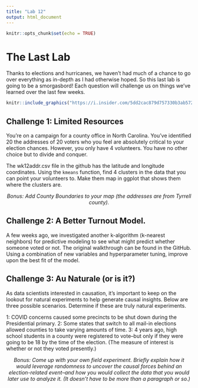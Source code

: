 ```yaml
---
title: "Lab 12"
output: html_document
---
```


```r
knitr::opts_chunk$set(echo = TRUE)
```


# The Last Lab

Thanks to elections and hurricanes, we haven't had much of a chance to go over everything as in-depth as I had otherwise hoped. So this last lab is going to be a smorgasbord! Each question will challenge us on things we've learned over the last few weeks.

```r
knitr::include_graphics("https://i.insider.com/5dd2cac879d757330b3ab572?width=750&format=jpeg&auto=webp")
```


## Challenge 1: Limited Resources

You're on a campaign for a county office in North Carolina. You've identified 20 the addresses of 20 voters who you feel are absolutely critical to your election chances. However, you only have 4 volunteers. You have no other choice but to divide and conquer.

The wk12addr.csv file in the github has the latitude and longitude coordinates. Using the `kmeans` function, find 4 clusters in the data that you can point your volunteers to. Make them map in ggplot that shows them where the clusters are.

<center>*Bonus: Add County Boundaries to your map (the addresses are from Tyrrell county).*</center>

## Challenge 2: A Better Turnout Model. 
A few weeks ago, we investigated another k-algorithm (k-nearest neighbors) for predictive modeling to see what might predict whether someone voted or not. The original walkthrough can be found in the GitHub. Using a combination of new variables and hyperparameter tuning, improve upon the best fit of the model. 

## Challenge 3: Au Naturale (or is it?)
As data scientists interested in causation, it's important to keep on the lookout for natural experiments to help generate causal insights. Below are three possible scenarios. Determine if these are truly natural experiments.

1: COVID concerns caused some precincts to be shut down during the Presidential primary.
2: Some states that switch to all mail-in elections allowed counties to take varying amounts of time. 
3: 4 years ago, high school students in a county were registered to vote--but only if they were going to be 18 by the time of the election. (The measure of interest is whether or not they voted presently.) 

<center>*Bonus: Come up with your own field experiment. Briefly explain how it would leverage randomness to uncover the causal forces behind an election-related event--and how you would collect the data that you would later use to analyze it. (It doesn't have to be more than a paragraph or so.)*</center>
